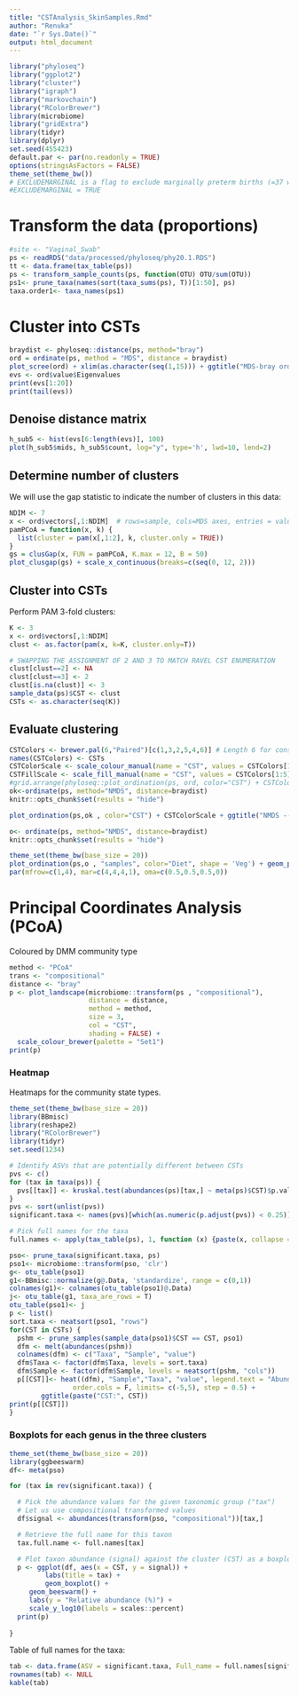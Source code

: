 ```yaml
---
title: "CSTAnalysis_SkinSamples.Rmd"
author: "Renuka"
date: "`r Sys.Date()`"
output: html_document
---
```



```r
library("phyloseq")
library("ggplot2")
library("cluster")
library("igraph")
library("markovchain")
library("RColorBrewer")
library(microbiome)
library("gridExtra")
library(tidyr)
library(dplyr)
set.seed(455423)
default.par <- par(no.readonly = TRUE)
options(stringsAsFactors = FALSE)
theme_set(theme_bw())
# EXCLUDEMARGINAL is a flag to exclude marginally preterm births (=37 weeks) in the later analysis
#EXCLUDEMARGINAL = TRUE
```
# Transform the data (proportions)
```r
#site <- "Vaginal_Swab"
ps <- readRDS("data/processed/phyloseq/phy20.1.RDS")
tt <- data.frame(tax_table(ps))
ps <- transform_sample_counts(ps, function(OTU) OTU/sum(OTU))
ps1<- prune_taxa(names(sort(taxa_sums(ps), T))[1:50], ps)
taxa.order1<- taxa_names(ps1)
```

# Cluster into CSTs
```r
braydist <- phyloseq::distance(ps, method="bray")
ord = ordinate(ps, method = "MDS", distance = braydist)
plot_scree(ord) + xlim(as.character(seq(1,15))) + ggtitle("MDS-bray ordination eigenvalues")
evs <- ord$value$Eigenvalues
print(evs[1:20])
print(tail(evs))
```

## Denoise distance matrix
```r
h_sub5 <- hist(evs[6:length(evs)], 100)
plot(h_sub5$mids, h_sub5$count, log="y", type='h', lwd=10, lend=2)
```

## Determine number of clusters
We will use the gap statistic to indicate the number of clusters in this data:
```r
NDIM <- 7
x <- ord$vectors[,1:NDIM]  # rows=sample, cols=MDS axes, entries = value
pamPCoA = function(x, k) {
  list(cluster = pam(x[,1:2], k, cluster.only = TRUE))
}
gs = clusGap(x, FUN = pamPCoA, K.max = 12, B = 50)
plot_clusgap(gs) + scale_x_continuous(breaks=c(seq(0, 12, 2)))
```

## Cluster into CSTs

Perform PAM 3-fold clusters:

```r
K <- 3
x <- ord$vectors[,1:NDIM]
clust <- as.factor(pam(x, k=K, cluster.only=T))

# SWAPPING THE ASSIGNMENT OF 2 AND 3 TO MATCH RAVEL CST ENUMERATION
clust[clust==2] <- NA
clust[clust==3] <- 2
clust[is.na(clust)] <- 3
sample_data(ps)$CST <- clust
CSTs <- as.character(seq(K))
```

## Evaluate clustering
```r
CSTColors <- brewer.pal(6,"Paired")[c(1,3,2,5,4,6)] # Length 6 for consistency with pre-revision CST+ coloration
names(CSTColors) <- CSTs
CSTColorScale <- scale_colour_manual(name = "CST", values = CSTColors[1:5])
CSTFillScale <- scale_fill_manual(name = "CST", values = CSTColors[1:5])
#grid.arrange(phyloseq::plot_ordination(ps, ord, color="CST") + CSTColorScale,plot_ordination(ps, ord, axes=c(3,4), color="CST") + CSTColorScale, main="Ordination by Cluster")
ok<-ordinate(ps, method="NMDS", distance=braydist)
knitr::opts_chunk$set(results = "hide")
```
```r
plot_ordination(ps,ok , color="CST") + CSTColorScale + ggtitle("NMDS -- bray -- By Cluster")
```





```r
o<- ordinate(ps, method="NMDS", distance=braydist)
knitr::opts_chunk$set(results = "hide")
```

```r
theme_set(theme_bw(base_size = 20))
plot_ordination(ps,o , "samples", color="Diet", shape = 'Veg') + geom_point(size=2)+ xlim(-1, 1)+ ylim(-.5, .5)
par(mfrow=c(1,4), mar=c(4,4,4,1), oma=c(0.5,0.5,0.5,0))
```

# Principal Coordinates Analysis (PCoA)

Coloured by DMM community type

```r
method <- "PCoA"
trans <- "compositional"
distance <- "bray"
p <- plot_landscape(microbiome::transform(ps , "compositional"),
                    distance = distance,
                    method = method,
                    size = 3,
                    col = "CST",
                    shading = FALSE) +
  scale_colour_brewer(palette = "Set1")		    
print(p)
```

### Heatmap

Heatmaps for the community state types.

```r
theme_set(theme_bw(base_size = 20))
library(BBmisc)
library(reshape2)
library("RColorBrewer")
library(tidyr)
set.seed(1234)

# Identify ASVs that are potentially different between CSTs
pvs <- c()
for (tax in taxa(ps)) {
  pvs[[tax]] <- kruskal.test(abundances(ps)[tax,] ~ meta(ps)$CST)$p.value
}
pvs <- sort(unlist(pvs))
significant.taxa <- names(pvs)[which(as.numeric(p.adjust(pvs)) < 0.25)]

# Pick full names for the taxa
full.names <- apply(tax_table(ps), 1, function (x) {paste(x, collapse = "_")})

pso<- prune_taxa(significant.taxa, ps)
pso1<- microbiome::transform(pso, 'clr')
g<- otu_table(pso1)
g1<-BBmisc::normalize(g@.Data, 'standardize', range = c(0,1))
colnames(g1)<- colnames(otu_table(pso1)@.Data)
j<- otu_table(g1, taxa_are_rows = T)
otu_table(pso1)<- j
p <- list()
sort.taxa <- neatsort(pso1, "rows")
for(CST in CSTs) {
  pshm <- prune_samples(sample_data(pso1)$CST == CST, pso1)
  dfm <- melt(abundances(pshm))
  colnames(dfm) <- c("Taxa", "Sample", "value")
  dfm$Taxa <- factor(dfm$Taxa, levels = sort.taxa)
  dfm$Sample <- factor(dfm$Sample, levels = neatsort(pshm, "cols"))
  p[[CST]]<- heat((dfm), "Sample","Taxa", "value", legend.text = "Abundance", order.rows = F, 
                order.cols = F, limits= c(-5,5), step = 0.5) +
		ggtitle(paste("CST:", CST))
print(p[[CST]])
}
```


### Boxplots for each genus in the three clusters

```r
theme_set(theme_bw(base_size = 20))
library(ggbeeswarm)
df<- meta(pso)

for (tax in rev(significant.taxa)) {

  # Pick the abundance values for the given taxonomic group ("tax")
  # Let us use compositional transformed values
  df$signal <- abundances(transform(pso, "compositional"))[tax,]

  # Retrieve the full name for this taxon
  tax.full.name <- full.names[tax]

  # Plot taxon abundance (signal) against the cluster (CST) as a boxplot
  p <- ggplot(df, aes(x = CST, y = signal)) +
         labs(title = tax) +
         geom_boxplot() +
	 geom_beeswarm() +
	 labs(y = "Relative abundance (%)") + 
	 scale_y_log10(labels = scales::percent)
  print(p)
  
}
```


Table of full names for the taxa:

```r
tab <- data.frame(ASV = significant.taxa, Full_name = full.names[significant.taxa])
rownames(tab) <- NULL
kable(tab)
```

